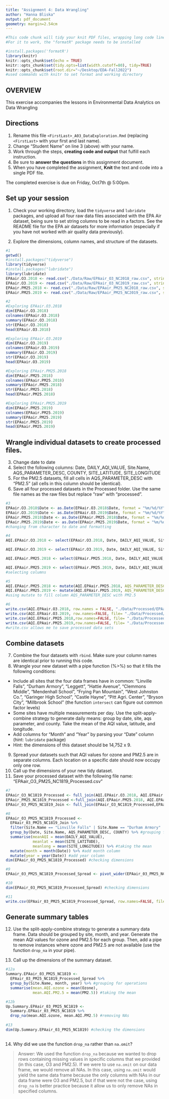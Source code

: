 ```yaml
---
title: "Assignment 4: Data Wrangling"
author: "Hanna Bliska"
output: pdf_document
geometry: margin=2.54cm
---
```


```r
#This code chunk will tidy your knit PDF files, wrapping long code lines
#For it to work, the "formatR" package needs to be installed

#install.packages('formatR')
library(knitr)
knitr::opts_chunk$set(echo = TRUE)
knitr::opts_chunk$set(tidy.opts=list(width.cutoff=80), tidy=TRUE)
knitr::opts_chunk$set(root.dir="~/Desktop/EDA-Fall2022")
#used commands with knitr to set format and working directory
```

## OVERVIEW

This exercise accompanies the lessons in Environmental Data Analytics on Data Wrangling 

## Directions
1.  Rename this file `<FirstLast>_A03_DataExploration.Rmd` (replacing `<FirstLast>` with your first and last name).
2. Change "Student Name" on line 3 (above) with your name.
3. Work through the steps, **creating code and output** that fulfill each instruction.
4. Be sure to **answer the questions** in this assignment document.
5. When you have completed the assignment, **Knit** the text and code into a single PDF file.

The completed exercise is due on Friday, Oct7th @ 5:00pm.

## Set up your session 
1. Check your working directory, load the `tidyverse` and `lubridate` packages, and upload all four raw data files associated with the EPA Air dataset, being sure to set string columns to be read in a factors. See the README file for the EPA air datasets for more information (especially if you have not worked with air quality data previously). 

2. Explore the dimensions, column names, and structure of the datasets. 

```r
#1
getwd()
#install.packages("tidyverse")
library(tidyverse)
#install.packages("lubridate")
library(lubridate)
EPAair.O3.2018 <- read.csv("./Data/Raw/EPAair_O3_NC2018_raw.csv", stringsAsFactors = TRUE)
EPAair.O3.2019 <- read.csv("./Data/Raw/EPAair_O3_NC2019_raw.csv", stringsAsFactors = TRUE)
EPAair.PM25.2018 <- read.csv("./Data/Raw/EPAair_PM25_NC2018_raw.csv", stringsAsFactors = TRUE)
EPAair.PM25.2019 <- read.csv("./Data/Raw/EPAair_PM25_NC2019_raw.csv", stringsAsFactors = TRUE)

#2
#Exploring EPAair.O3.2018
dim(EPAair.O3.2018)
colnames(EPAair.O3.2018)
summary(EPAair.O3.2018)
str(EPAair.O3.2018)
head(EPAair.O3.2018)

#Exploring EPAair.O3.2019
dim(EPAair.O3.2019)
colnames(EPAair.O3.2019)
summary(EPAair.O3.2019)
str(EPAair.O3.2019)
head(EPAair.O3.2019)

#Exploring EPAair.PM25.2018
dim(EPAair.PM25.2018)
colnames(EPAair.PM25.2018)
summary(EPAair.PM25.2018)
str(EPAair.PM25.2018)
head(EPAair.PM25.2018)

#Exploring EPAair.PM25.2019
dim(EPAair.PM25.2019)
colnames(EPAair.PM25.2019)
summary(EPAair.PM25.2019)
str(EPAair.PM25.2019)
head(EPAair.PM25.2019)
```

## Wrangle individual datasets to create processed files.
3. Change date to date
4. Select the following columns: Date, DAILY_AQI_VALUE, Site.Name, AQS_PARAMETER_DESC, COUNTY, SITE_LATITUDE, SITE_LONGITUDE
5. For the PM2.5 datasets, fill all cells in AQS_PARAMETER_DESC with "PM2.5" (all cells in this column should be identical).
6. Save all four processed datasets in the Processed folder. Use the same file names as the raw files but replace "raw" with "processed".

```r
#3
EPAair.O3.2018$Date <- as.Date(EPAair.O3.2018$Date, format = "%m/%d/%Y")
EPAair.O3.2019$Date <- as.Date(EPAair.O3.2019$Date, format = "%m/%d/%Y")
EPAair.PM25.2018$Date <- as.Date(EPAair.PM25.2018$Date, format = "%m/%d/%Y")
EPAair.PM25.2019$Date <- as.Date(EPAair.PM25.2019$Date, format = "%m/%d/%Y")
#changing from character to date and formatting

#4
AQI.EPAair.O3.2018 <- select(EPAair.O3.2018, Date, DAILY_AQI_VALUE, Site.Name, AQS_PARAMETER_DESC, COUNTY, SITE_LATITUDE, SITE_LONGITUDE)

AQI.EPAair.O3.2019 <- select(EPAair.O3.2019, Date, DAILY_AQI_VALUE, Site.Name, AQS_PARAMETER_DESC, COUNTY, SITE_LATITUDE, SITE_LONGITUDE)

AQI.EPAair.PM25.2018 <- select(EPAair.PM25.2018, Date, DAILY_AQI_VALUE, Site.Name, AQS_PARAMETER_DESC, COUNTY, SITE_LATITUDE, SITE_LONGITUDE)

AQI.EPAair.PM25.2019 <- select(EPAair.PM25.2019, Date, DAILY_AQI_VALUE, Site.Name, AQS_PARAMETER_DESC, COUNTY, SITE_LATITUDE, SITE_LONGITUDE)
#selecting columns

#5
AQI.EPAair.PM25.2018 <- mutate(AQI.EPAair.PM25.2018, AQS_PARAMETER_DESC = "PM2.5")
AQI.EPAair.PM25.2019 <- mutate(AQI.EPAair.PM25.2019, AQS_PARAMETER_DESC = "PM2.5")
#using mutate to fill column AQS_PARAMETER_DESC with PM2.5

#6
write.csv(AQI.EPAair.O3.2018, row.names = FALSE, "./Data/Processed/EPAair_O3_NC2018_processed.csv")
write.csv(AQI.EPAair.O3.2019, row.names=FALSE, file= "./Data/Processed/EPAair_O3_NC2019_processed.csv")
write.csv(AQI.EPAair.PM25.2018,row.names=FALSE, file= "./Data/Processed/EPAair_PM25_NC2018_processed.csv")
write.csv(AQI.EPAair.PM25.2019,row.names=FALSE, file= "./Data/Processed/EPAair_PM25_NC2019_processed.csv")
#write.csv allows me to save processed data sets 

```


## Combine datasets
7. Combine the four datasets with `rbind`. Make sure your column names are identical prior to running this code. 
8. Wrangle your new dataset with a pipe function (%>%) so that it fills the following conditions: 

* Include all sites that the four data frames have in common: "Linville Falls", "Durham Armory", "Leggett", "Hattie Avenue", "Clemmons Middle", "Mendenhall School", "Frying Pan Mountain", "West Johnston Co.", "Garinger High School", "Castle Hayne", "Pitt Agri. Center", "Bryson City", "Millbrook School" (the function `intersect` can figure out common factor levels)
* Some sites have multiple measurements per day. Use the split-apply-combine strategy to generate daily means: group by date, site, aqs parameter, and county. Take the mean of the AQI value, latitude, and longitude.
* Add columns for "Month" and "Year" by parsing your "Date" column (hint: `lubridate` package)
* Hint: the dimensions of this dataset should be 14,752 x 9.

9. Spread your datasets such that AQI values for ozone and PM2.5 are in separate columns. Each location on a specific date should now occupy only one row.
10. Call up the dimensions of your new tidy dataset.
11. Save your processed dataset with the following file name: "EPAair_O3_PM25_NC1819_Processed.csv"

```r
#7
EPAair_O3_NC1819_Processed <- full_join(AQI.EPAair.O3.2018, AQI.EPAair.O3.2019) #joining O3 datasets
EPAair_PM25_NC1819_Processed <-full_join(AQI.EPAair.PM25.2018, AQI.EPAair.PM25.2019) #joining PM2.5 datasets
EPAair_03_PM25_NC1819_Join <- full_join(EPAair_O3_NC1819_Processed,EPAair_PM25_NC1819_Processed) #joining O3 and PM2.5 datasets

#8
EPAair_03_PM25_NC1819_Processed <-
  EPAair_03_PM25_NC1819_Join %>%
  filter(Site.Name == "Linville Falls" | Site.Name == "Durham Armory" | Site.Name == "Leggett"| Site.Name == "Hattie Avenue" | Site.Name == "Clemmons Middle" | Site.Name == "Mendenhall School" | Site.Name == "Frying Pan Mountain" | Site.Name == "West Johnston Co." | Site.Name == "Garinger High School" | Site.Name == "Castle Hayne" | Site.Name == "Pitt Agri. Center" | Site.Name == "Bryson City" | Site.Name == "Millbrook School") %>% #filter by site name
  group_by(Date, Site.Name, AQS_PARAMETER_DESC, COUNTY) %>% #grouping for operations
  summarise(meanAQI = mean(DAILY_AQI_VALUE), 
            meanlat = mean(SITE_LATITUDE),
            meanlong = mean(SITE_LONGITUDE)) %>% #taking the mean
  mutate(month = month(Date)) %>% #add month column
  mutate(year = year(Date)) #add year column
dim(EPAair_03_PM25_NC1819_Processed) #checking dimensions

#9
EPAair_03_PM25_NC1819_Processed_Spread <- pivot_wider(EPAair_03_PM25_NC1819_Processed, names_from = AQS_PARAMETER_DESC, values_from = meanAQI) #spreading AQI values into two columns

#10
dim(EPAair_03_PM25_NC1819_Processed_Spread) #checking dimensions

#11
write.csv(EPAair_03_PM25_NC1819_Processed_Spread, row.names=FALSE, file= "./Data/Processed/EPAair_O3_PM25_NC1819_Processed.csv") #saving processed file

```


## Generate summary tables
12. Use the split-apply-combine strategy to generate a summary data frame. Data should be grouped by site, month, and year. Generate the mean AQI values for ozone and PM2.5 for each group. Then, add a pipe to remove instances where ozone and PM2.5 are not available (use the function `drop_na` in your pipe). 

13. Call up the dimensions of the summary dataset.

```r
#12a
Summary.EPAair_03_PM25_NC1819 <- 
  EPAair_03_PM25_NC1819_Processed_Spread %>%
  group_by(Site.Name, month, year) %>% #grouping for operations
  summarise(mean.AQI.ozone = mean(Ozone),
            mean.AQI.PM2.5 = mean(PM2.5)) #taking the mean

#12b
Up.Summary.EPAair_03_PM25_NC1819 <-
  Summary.EPAair_03_PM25_NC1819 %>%
  drop_na(mean.AQI.ozone, mean.AQI.PM2.5) #removing NAs
          
#13
dim(Up.Summary.EPAair_03_PM25_NC1819) #checking the dimensions
  
```

14. Why did we use the function `drop_na` rather than `na.omit`?

> Answer: We used the function `drop_na` because we wanted to drop rows containing missing values in specific columns that we provided (in this case, O3 and PM2.5). If we were to use `na.omit` on our data frame, we would remove all NAs. In this case, using `na.omit` would yield the same data frame because the only columns with NAs in our data frame were O3 and PM2.5, but if that were not the case, using `drop_na` is better practice because it allow us to only remove NAs in specified columns.
